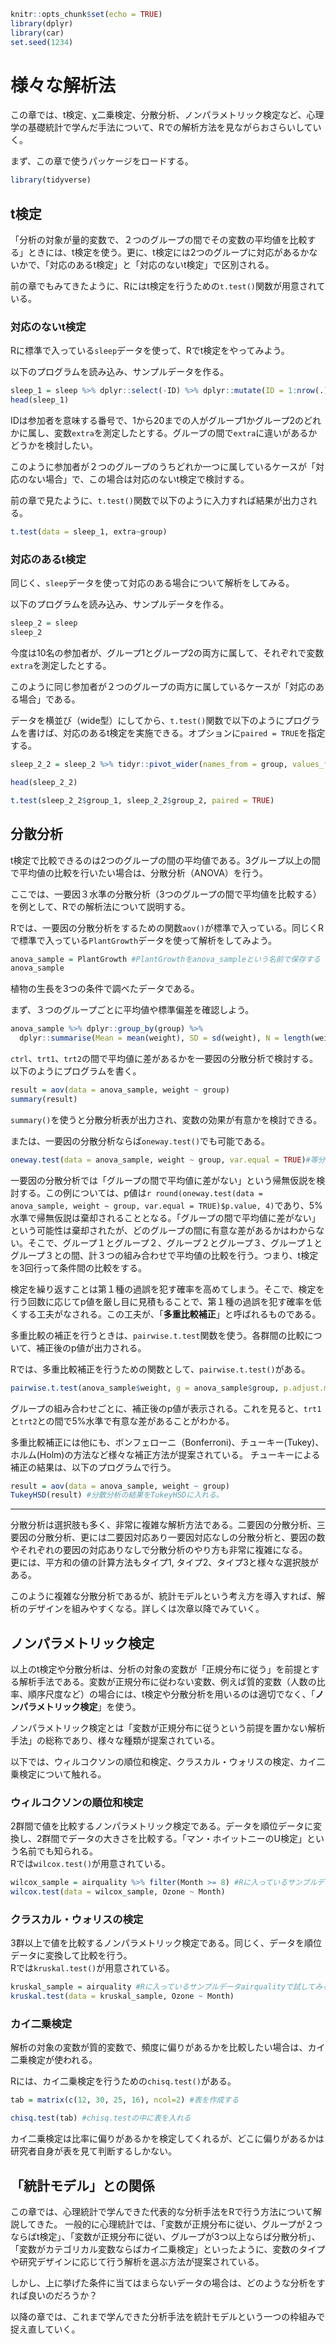 

```r
knitr::opts_chunk$set(echo = TRUE)
library(dplyr)
library(car)
set.seed(1234)
```



# 様々な解析法

この章では、t検定、χ二乗検定、分散分析、ノンパラメトリック検定など、心理学の基礎統計で学んだ手法について、Rでの解析方法を見ながらおさらいしていく。  
  
まず、この章で使うパッケージをロードする。

```r
library(tidyverse)
```


## t検定

「分析の対象が量的変数で、２つのグループの間でその変数の平均値を比較する」ときには、t検定を使う。更に、t検定には2つのグループに対応があるかないかで、「対応のあるt検定」と「対応のないt検定」で区別される。
  
前の章でもみてきたように、Rにはt検定を行うための`t.test()`関数が用意されている。


### 対応のないt検定

Rに標準で入っている`sleep`データを使って、Rでt検定をやってみよう。

以下のプログラムを読み込み、サンプルデータを作る。

```r

sleep_1 = sleep %>% dplyr::select(-ID) %>% dplyr::mutate(ID = 1:nrow(.))
head(sleep_1)

```

IDは参加者を意味する番号で、1から20までの人がグループ1かグループ2のどれかに属し、変数`extra`を測定したとする。グループの間で`extra`に違いがあるかどうかを検討したい。

このように参加者が２つのグループのうちどれか一つに属しているケースが「対応のない場合」で、この場合は対応のないt検定で検討する。  
  
前の章で見たように、`t.test()`関数で以下のように入力すれば結果が出力される。

```r

t.test(data = sleep_1, extra~group)

```


### 対応のあるt検定

同じく、`sleep`データを使って対応のある場合について解析をしてみる。

以下のプログラムを読み込み、サンプルデータを作る。

```r

sleep_2 = sleep
sleep_2

```

今度は10名の参加者が、グループ1とグループ2の両方に属して、それぞれで変数`extra`を測定したとする。

このように同じ参加者が２つのグループの両方に属しているケースが「対応のある場合」である。  
  
データを横並び（wide型）にしてから、`t.test()`関数で以下のようにプログラムを書けば、対応のあるt検定を実施できる。オプションに`paired = TRUE`を指定する。

```r

sleep_2_2 = sleep_2 %>% tidyr::pivot_wider(names_from = group, values_from = extra) %>%   dplyr::rename(group_1 = `1`, group_2 = `2`)

head(sleep_2_2)  

t.test(sleep_2_2$group_1, sleep_2_2$group_2, paired = TRUE)

```


## 分散分析

t検定で比較できるのは2つのグループの間の平均値である。3グループ以上の間で平均値の比較を行いたい場合は、分散分析（ANOVA）を行う。  
  
ここでは、一要因３水準の分散分析（3つのグループの間で平均値を比較する）を例として、Rでの解析法について説明する。  
  
Rでは、一要因の分散分析をするための関数`aov()`が標準で入っている。同じくRで標準で入っている`PlantGrowth`データを使って解析をしてみよう。

```r

anova_sample = PlantGrowth #PlantGrowthをanova_sampleという名前で保存する
anova_sample

```

植物の生長を3つの条件で調べたデータである。

まず、３つのグループごとに平均値や標準偏差を確認しよう。

```r

anova_sample %>% dplyr::group_by(group) %>% 
  dplyr::summarise(Mean = mean(weight), SD = sd(weight), N = length(weight))

```

`ctrl`、`trt1`、`trt2`の間で平均値に差があるかを一要因の分散分析で検討する。以下のようにプログラムを書く。

```r

result = aov(data = anova_sample, weight ~ group)
summary(result)

```

`summary()`を使うと分散分析表が出力され、変数の効果が有意かを検討できる。  
  
または、一要因の分散分析ならば`oneway.test()`でも可能である。  
  
```r

oneway.test(data = anova_sample, weight ~ group, var.equal = TRUE)#等分散の仮定のオプションを加える

```


一要因の分散分析では「グループの間で平均値に差がない」という帰無仮説を検討する。この例については、p値は`r round(oneway.test(data = anova_sample, weight ~ group, var.equal = TRUE)$p.value, 4)`であり、5%水準で帰無仮説は棄却されることとなる。「グループの間で平均値に差がない」という可能性は棄却されたが、どのグループの間に有意な差があるかはわからない。そこで、グループ１とグループ２、グループ２とグループ３、グループ１とグループ３との間、計３つの組み合わせで平均値の比較を行う。つまり、t検定を3回行って条件間の比較をする。  
  
検定を繰り返すことは第１種の過誤を犯す確率を高めてしまう。そこで、検定を行う回数に応じてp値を厳し目に見積もることで、第１種の過誤を犯す確率を低くする工夫がなされる。この工夫が、「**多重比較補正**」と呼ばれるものである。

多重比較の補正を行うときは、`pairwise.t.test`関数を使う。各群間の比較について、補正後のp値が出力される。  
  
Rでは、多重比較補正を行うための関数として、`pairwise.t.test()`がある。

```r

pairwise.t.test(anova_sample$weight, g = anova_sample$group, p.adjust.method = "bonferroni") #gにグループを意味する変数、p.adjust.methodに補正方法を指定する。

```

グループの組み合わせごとに、補正後のp値が表示される。これを見ると、`trt1`と`trt2`との間で5%水準で有意な差があることがわかる。

多重比較補正には他にも、ボンフェローニ（Bonferroni)、チューキー(Tukey)、ホルム(Holm)の方法など様々な補正方法が提案されている。  チューキーによる補正の結果は、以下のプログラムで行う。 
  
```r

result = aov(data = anova_sample, weight ~ group)
TukeyHSD(result) #分散分析の結果をTukeyHSDに入れる。

```


***

分散分析は選択肢も多く、非常に複雑な解析方法である。二要因の分散分析、三要因の分散分析、更には二要因対応あり一要因対応なしの分散分析と、要因の数やそれぞれの要因の対応ありなしで分散分析のやり方も非常に複雑になる。  
更には、平方和の値の計算方法もタイプ1, タイプ2、タイプ3と様々な選択肢がある。  
  
このように複雑な分散分析であるが、統計モデルという考え方を導入すれば、解析のデザインを組みやすくなる。詳しくは次章以降でみていく。


## ノンパラメトリック検定

以上のt検定や分散分析は、分析の対象の変数が「正規分布に従う」を前提とする解析手法である。変数が正規分布に従わない変数、例えば質的変数（人数の比率、順序尺度など）の場合には、t検定や分散分析を用いるのは適切でなく、「**ノンパラメトリック検定**」を使う。  
  
ノンパラメトリック検定とは「変数が正規分布に従うという前提を置かない解析手法」の総称であり、様々な種類が提案されている。  
  
以下では、ウィルコクソンの順位和検定、クラスカル・ウォリスの検定、カイ二乗検定について触れる。

### ウィルコクソンの順位和検定

2群間で値を比較するノンパラメトリック検定である。データを順位データに変換し、2群間でデータの大きさを比較する。「マン・ホイットニーのU検定」という名前でも知られる。  
Rでは`wilcox.test()`が用意されている。

```r

wilcox_sample = airquality %>% filter(Month >= 8) #Rに入っているサンプルデータairqualityから2群だけ取り出したデータで試してみる
wilcox.test(data = wilcox_sample, Ozone ~ Month)

```

### クラスカル・ウォリスの検定

3群以上で値を比較するノンパラメトリック検定である。同じく、データを順位データに変換して比較を行う。  
Rでは`kruskal.test()`が用意されている。

```r

kruskal_sample = airquality #Rに入っているサンプルデータairqualityで試してみる
kruskal.test(data = kruskal_sample, Ozone ~ Month)

```

### カイ二乗検定

解析の対象の変数が質的変数で、頻度に偏りがあるかを比較したい場合は、カイ二乗検定が使われる。  
  
Rには、カイ二乗検定を行うための`chisq.test()`がある。

```r

tab = matrix(c(12, 30, 25, 16), ncol=2) #表を作成する

chisq.test(tab) #chisq.testの中に表を入れる

```

カイ二乗検定は比率に偏りがあるかを検定してくれるが、どこに偏りがあるかは研究者自身が表を見て判断するしかない。  
  
## 「統計モデル」との関係

この章では、心理統計で学んできた代表的な分析手法をRで行う方法について解説してきた。
一般的に心理統計では、「変数が正規分布に従い、グループが２つならばt検定」、「変数が正規分布に従い、グループが3つ以上ならば分散分析」、「変数がカテゴリカル変数ならばカイ二乗検定」といったように、変数のタイプや研究デザインに応じて行う解析を選ぶ方法が提案されている。  
  
しかし、上に挙げた条件に当てはまらないデータの場合は、どのような分析をすれば良いのだろうか？   
    
以降の章では、これまで学んできた分析手法を統計モデルという一つの枠組みで捉え直していく。
